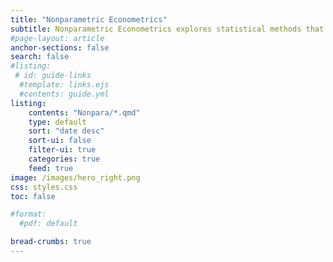 ```yaml
---
title: "Nonparametric Econometrics"
subtitle: Nonparametric Econometrics explores statistical methods that do not rely on specific parametric assumptions, offering flexible approaches to analyzing economic data and uncovering relationships without imposing restrictive models.
#page-layout: article
anchor-sections: false
search: false
#listing:
 # id: guide-links
  #template: links.ejs
  #contents: guide.yml
listing:
    contents: "Nonpara/*.qmd"
    type: default
    sort: "date desc"
    sort-ui: false
    filter-ui: true
    categories: true
    feed: true
image: /images/hero_right.png
css: styles.css
toc: false

#format: 
  #pdf: default

bread-crumbs: true
---
```


::: {#guide-links .column-screen-inset-right style="max-width: 850px;"}
:::
